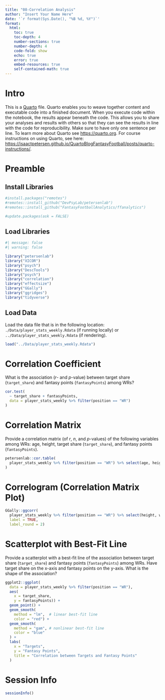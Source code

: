 ```yaml
---
title: "08-Correlation Analysis"
author: "Insert Your Name Here"
date: '`r format(Sys.Date(), "%B %d, %Y")`'
format:
  html:
    toc: true
    toc-depth: 4
    number-sections: true
    number-depth: 4
    code-fold: show
    echo: true
    error: true
    embed-resources: true
    self-contained-math: true
---
```


# Intro

This is a [Quarto](https://quarto.org) file.
Quarto enables you to weave together content and executable code into a finished document.
When you execute code within the notebook, the results appear beneath the code. 
This allows you to share your analyses and results with others so that they can see the results in line with the code for reproducibility.
Make sure to have only one sentence per line.
To learn more about Quarto see <https://quarto.org>.
For course instructions on using Quarto, see here: <https://isaactpetersen.github.io/QuartoBlogFantasyFootball/posts/quarto-instructions/>.

# Preamble

## Install Libraries

```r
#install.packages("remotes")
#remotes::install_github("DevPsyLab/petersenlab")
#remotes::install_github("FantasyFootballAnalytics/ffanalytics")

#update.packages(ask = FALSE)
```

## Load Libraries

```r
#| message: false
#| warning: false

library("petersenlab")
library("XICOR")
library("psych")
library("DescTools")
library("psych")
library("correlation")
library("effectsize")
library("GGally")
library("ggridges")
library("tidyverse")
```

## Load Data

Load the data file that is in the following location: `./Data/player_stats_weekly.Rdata` (if running locally) or `../Data/player_stats_weekly.Rdata` (if rendering).

```r
load("../Data/player_stats_weekly.Rdata")
```

# Correlation Coefficient

What is the association (*r*- and *p*-value) between target share (`target_share`) and fantasy points (`fantasyPoints`) among WRs?

```r
cor.test(
  ~ target_share + fantasyPoints,
  data = player_stats_weekly %>% filter(position == "WR")
)
```

# Correlation Matrix

Provide a correlation matrix (of *r*, *n*, and *p*-values) of the following variables among WRs: age, height, target share (`target_share`), and fantasy points (`fantasyPoints`).

```r
petersenlab::cor.table(
  player_stats_weekly %>% filter(position == "WR") %>% select(age, height, target_share, fantasyPoints)
)
```

# Correlogram (Correlation Matrix Plot)

```r
GGally::ggcorr(
  player_stats_weekly %>% filter(position == "WR") %>% select(height, weight, target_share, fantasyPoints),
  label = TRUE,
  label_round = 2)
```

# Scatterplot with Best-Fit Line

Provide a scatterplot with a best-fit line of the association between target share (`target_share`) and fantasy points (`fantasyPoints`) among WRs.
Have target share on the x-axis and fantasy points on the y-axis.
What is the shape of the association?

```r
ggplot2::ggplot(
  data = player_stats_weekly %>% filter(position == "WR"),
  aes(
    x = target_share,
    y = fantasyPoints)) +
  geom_point() +
  geom_smooth(
    method = "lm",  # linear best-fit line
    color = "red") +
  geom_smooth(
    method = "gam", # nonlinear best-fit line
    color = "blue"
  ) +
  labs(
    x = "Targets",
    y = "Fantasy Points",
    title = "Correlation between Targets and Fantasy Points"
  )
```

# Session Info

```r
sessionInfo()
```

